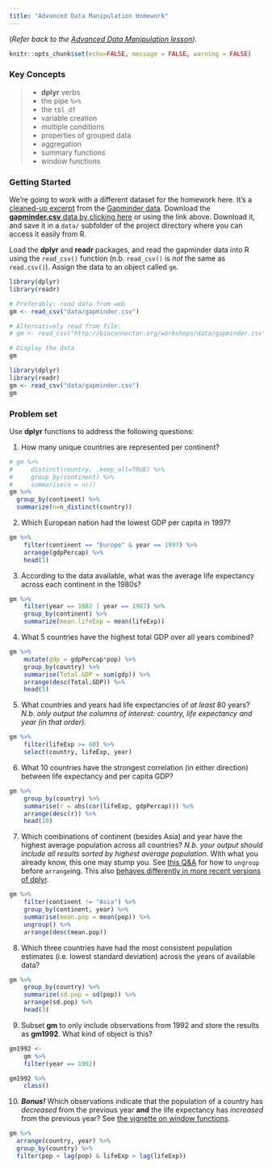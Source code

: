 ```yaml
---
title: "Advanced Data Manipulation Homework"
---
```


(_Refer back to the [Advanced Data Manipulation lesson](r-dplyr-yeast.html))._

```r
knitr::opts_chunk$set(echo=FALSE, message = FALSE, warning = FALSE)
```

### Key Concepts

> 
- **dplyr** verbs
- the pipe `%>%`
- the `tbl_df`
- variable creation
- multiple conditions
- properties of grouped data
- aggregation
- summary functions
- window functions

### Getting Started

We're going to work with a different dataset for the homework here. It's a [cleaned-up excerpt](https://github.com/jennybc/gapminder) from the [Gapminder data](http://www.gapminder.org/data/). Download the [**gapminder.csv** data by clicking here](data/gapminder.csv) or using the link above. Download it, and save it in a `data/` subfolder of the project directory where you can access it easily from R.


Load the **dplyr** and **readr** packages, and read the gapminder data into R using the `read_csv()` function (n.b. `read_csv()` is _not_ the same as `read.csv()`). Assign the data to an object called `gm`.

<!-- In your submitted homework assignment, I would prefer you use the `read_csv()` function to read the data directly from the web (see below). This way I can run your R code without worrying about whether I have the `data/` directory or not. -->

```r
library(dplyr)
library(readr)

# Preferably: read data from web
gm <- read_csv("data/gapminder.csv")

# Alternatively read from file:
# gm <- read_csv("http://bioconnector.org/workshops/data/gapminder.csv")

# Display the data
gm
```


```r
library(dplyr)
library(readr)
gm <- read_csv("data/gapminder.csv")
gm
```


### Problem set

Use **dplyr** functions to address the following questions:

1) How many unique countries are represented per continent?

```r
# gm %>%
#     distinct(country, .keep_all=TRUE) %>%
#     group_by(continent) %>%
#     summarise(n = n())
gm %>% 
  group_by(continent) %>% 
  summarize(n=n_distinct(country))
```


2) Which European nation had the lowest GDP per capita in 1997? 

```r
gm %>%
    filter(continent == "Europe" & year == 1997) %>%
    arrange(gdpPercap) %>%
    head(1)
```


3) According to the data available, what was the average life expectancy across each continent in the 1980s?

```r
gm %>%
    filter(year == 1982 | year == 1987) %>%
    group_by(continent) %>%
    summarize(mean.lifeExp = mean(lifeExp))
```


4) What 5 countries have the highest total GDP over all years combined?

```r
gm %>%
    mutate(gdp = gdpPercap*pop) %>%
    group_by(country) %>%
    summarise(Total.GDP = sum(gdp)) %>%
    arrange(desc(Total.GDP)) %>%
    head(5)
```


5) What countries and years had life expectancies of _at least_ 80 years? _N.b. only output the columns of interest: country, life expectancy and year (in that order)._

```r
gm %>%
    filter(lifeExp >= 80) %>%
    select(country, lifeExp, year)
```


6) What 10 countries have the strongest correlation (in either direction) between life expectancy and per capita GDP?

```r
gm %>%
    group_by(country) %>%
    summarise(r = abs(cor(lifeExp, gdpPercap))) %>%
    arrange(desc(r)) %>%
    head(10)
```


7) Which combinations of continent (besides Asia) and year have the highest average population across all countries? _N.b. your output should include all results sorted by highest average population_. With what you already know, this one may stump you. See [this Q&A](http://stackoverflow.com/q/27207963/654296) for how to `ungroup` before `arrange`ing. This also [behaves differently in more recent versions of dplyr](https://github.com/hadley/dplyr/releases/tag/v0.5.0).

```r
gm %>%
    filter(continent != "Asia") %>%
    group_by(continent, year) %>%
    summarise(mean.pop = mean(pop)) %>%
    ungroup() %>%
    arrange(desc(mean.pop)) 
```


8) Which three countries have had the most consistent population estimates (i.e. lowest standard deviation) across the years of available data? 

```r
gm %>%
    group_by(country) %>%
    summarize(sd.pop = sd(pop)) %>%
    arrange(sd.pop) %>%
    head(3)
```


9) Subset **gm** to only include observations from 1992 and store the results as **gm1992**. What kind of object is this?

```r
gm1992 <-
    gm %>%
    filter(year == 1992)

gm1992 %>% 
    class()
```


10) **_Bonus!_** Which observations indicate that the population of a country has *decreased* from the previous year **and** the life expectancy has *increased* from the previous year? See [the vignette on window functions](https://cran.r-project.org/web/packages/dplyr/vignettes/window-functions.html).

```r
gm %>% 
  arrange(country, year) %>% 
  group_by(country) %>% 
  filter(pop < lag(pop) & lifeExp > lag(lifeExp))
```
